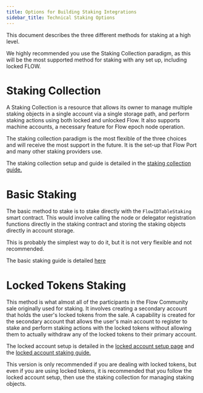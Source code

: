 ```yaml
---
title: Options for Building Staking Integrations
sidebar_title: Technical Staking Options
---
```


This document describes the three different methods for staking at a high level.

<Callout type="warning">

We highly recommended you use the Staking Collection paradigm,
as this will be the most supported method for staking with any set up,
including locked FLOW.

</Callout>

# Staking Collection

A Staking Collection is a resource that allows its owner to manage multiple staking
objects in a single account via a single storage path, and perform staking actions
using both locked and unlocked Flow. It also supports machine accounts,
a necessary feature for Flow epoch node operation.

The staking collection paradigm is the most flexible of the three choices
and will receive the most support in the future.
It is the set-up that Flow Port and many other staking providers use.

The staking collection setup and guide is detailed in the [staking collection guide.](./staking-collection.mdx)

# Basic Staking

The basic method to stake is to stake directly with the `FlowIDTableStaking` smart contract.
This would involve calling the node or delegator registration functions directly in the staking
contract and storing the staking objects directly in account storage.

This is probably the simplest way to do it, but it is not very flexible
and not recommended.

The basic staking guide is detailed [here](./unlocked-staking-guide.mdx)

# Locked Tokens Staking

This method is what almost all of the participants in the Flow Community sale originally used for staking.
It involves creating a secondary account that holds the user's locked tokens from the sale.
A capability is created for the secondary account that allows the user's main account to
register to stake and perform staking actions with the locked tokens
without allowing them to actually withdraw any of the locked tokens to their primary account.

The locked account setup is detailed in the [locked account setup page](../../../concepts/flow-token/locked-account-setup.mdx)
and the [locked account staking guide.](./locked-staking-guide)

This version is only recommended if you are dealing with locked tokens,
but even if you are using locked tokens, it is recommended that you follow the locked account setup,
then use the staking collection for managing staking objects.